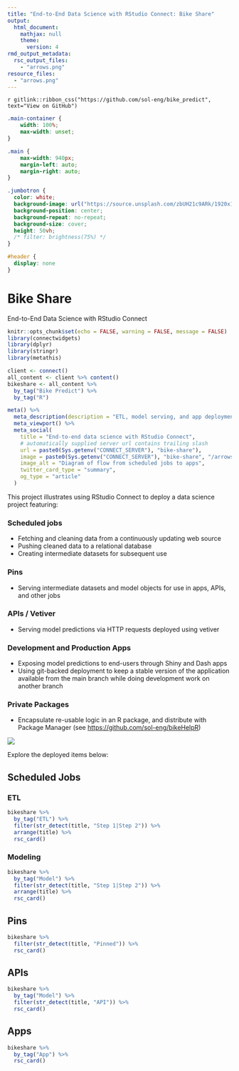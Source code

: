 ```yaml
---
title: "End-to-End Data Science with RStudio Connect: Bike Share"
output:
  html_document:
    mathjax: null
    theme:
      version: 4
rmd_output_metadata:
  rsc_output_files:
    - "arrows.png"
resource_files:
  - "arrows.png"
---
```


`r gitlink::ribbon_css("https://github.com/sol-eng/bike_predict", text="View on GitHub")`

```css
.main-container {
    width: 100%;
    max-width: unset;
}

.main {
    max-width: 940px;
    margin-left: auto;
    margin-right: auto;
}

.jumbotron {
  color: white;
  background-image: url("https://source.unsplash.com/zbUH21c9ARk/1920x1080");
  background-position: center;
  background-repeat: no-repeat;
  background-size: cover;
  height: 50vh;
  /* filter: brightness(75%) */
}

#header {
  display: none
}
```

<div class="jumbotron jumbotron-fluid">
<div class="container">
<h1 class="display-3" color="#f0f0f0">Bike Share</h1>
<p class="lead">End-to-End Data Science with RStudio Connect</p>
</div>
</div>


```r
knitr::opts_chunk$set(echo = FALSE, warning = FALSE, message = FALSE)
library(connectwidgets)
library(dplyr)
library(stringr)
library(metathis)

client <- connect()
all_content <- client %>% content()
bikeshare <- all_content %>% 
  by_tag("Bike Predict") %>%
  by_tag("R")
```

```r
meta() %>% 
  meta_description(description = "ETL, model serving, and app deployment--powered by RStudio Connect.") %>% 
  meta_viewport() %>% 
  meta_social(
    title = "End-to-end data science with RStudio Connect",
    # automatically supplied server url contains trailing slash
    url = paste0(Sys.getenv("CONNECT_SERVER"), "bike-share"),
    image = paste0(Sys.getenv("CONNECT_SERVER"), "bike-share", "/arrows.png"),
    image_alt = "Diagram of flow from scheduled jobs to apps",
    twitter_card_type = "summary",
    og_type = "article"
  )
```


<div class="main">

This project illustrates using RStudio Connect to deploy a data science project featuring:

### Scheduled jobs

- Fetching and cleaning data from a continuously updating web source
- Pushing cleaned data to a relational database
- Creating intermediate datasets for subsequent use

### Pins

- Serving intermediate datasets and model objects for use in apps, APIs, and other jobs

### APIs / Vetiver

- Serving model predictions via HTTP requests deployed using vetiver

### Development and Production Apps
  
- Exposing model predictions to end-users through Shiny and Dash apps
- Using git-backed deployment to keep a stable version of the application available from the main branch while doing development work on another branch

### Private Packages

- Encapsulate re-usable logic in an R package, and distribute with Package Manager (see <https://github.com/sol-eng/bikeHelpR>)

![](https://github.com/sol-eng/bike_predict/blob/main/img/arrows.drawio.png)

Explore the deployed items below:

## Scheduled Jobs {.tabset}

### ETL

```r
bikeshare %>% 
  by_tag("ETL") %>%
  filter(str_detect(title, "Step 1|Step 2")) %>%
  arrange(title) %>%
  rsc_card()
```

### Modeling

```r
bikeshare %>% 
  by_tag("Model") %>%
  filter(str_detect(title, "Step 1|Step 2")) %>%
  arrange(title) %>%
  rsc_card()
```

## Pins

```r
bikeshare %>%
  filter(str_detect(title, "Pinned")) %>%
  rsc_card()
```

## APIs

```r
bikeshare %>%
  by_tag("Model") %>%
  filter(str_detect(title, "API")) %>%
  rsc_card()
```

## Apps

```r
bikeshare %>%
  by_tag("App") %>%
  rsc_card()
```

</div>
